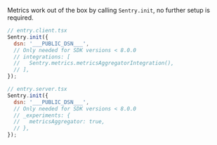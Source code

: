 Metrics work out of the box by calling `Sentry.init`, no further setup is required.

```javascript {tabTitle:JavaScript (Client)}
// entry.client.tsx
Sentry.init({
  dsn: '___PUBLIC_DSN___',
  // Only needed for SDK versions < 8.0.0
  // integrations: [
  //   Sentry.metrics.metricsAggregatorIntegration(),
  // ],
});
```

```javascript {tabTitle:JavaScript (Server)}
// entry.server.tsx
Sentry.init({
  dsn: '___PUBLIC_DSN___',
  // Only needed for SDK versions < 8.0.0
  // _experiments: {
  //   metricsAggregator: true,
  // },
});
```
